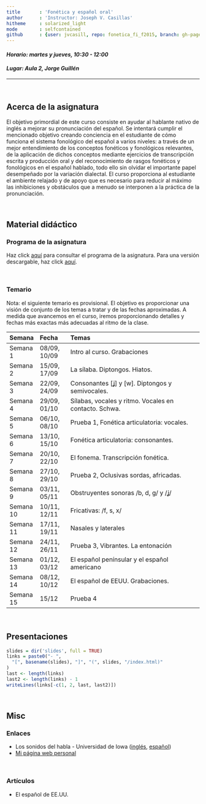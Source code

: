 ```yaml
---
title       : 'Fonética y español oral'
author      : 'Instructor: Joseph V. Casillas'
hitheme     : solarized_light
mode        : selfcontained
github      : {user: jvcasill, repo: fonetica_fi_f2015, branch: gh-pages}
---
```


#### *Horario: martes y jueves, 10:30 - 12:00*

#### *Lugar: Aula 2, Jorge Guillén*

----

</br> 

## Acerca de la asignatura

El objetivo primordial de este curso consiste en ayudar al hablante nativo de 
inglés a mejorar su pronunciación del español. Se intentará cumplir el 
mencionado objetivo creando conciencia en el estudiante de cómo funciona el 
sistema fonológico del español a varios niveles: a través de un mejor 
entendimiento de los conceptos fonéticos y fonológicos relevantes, de la 
aplicación de dichos conceptos mediante ejercicios de transcripción escrita y producción oral y del reconocimiento de rasgos fonéticos y fonológicos en el 
español hablado, todo ello sin olvidar el importante papel desempeñado por la variación dialectal. El curso proporciona al estudiante el ambiente relajado y 
de apoyo que es necesario para reducir al máximo las inhibiciones y obstáculos 
que a menudo se interponen a la práctica de la pronunciación.

</br> 

## Material didáctico

### Programa de la asignatura

Haz click [aquí](http://www.jvcasillas.com/fonetica_fi_f2015/slides/00_programa/index.html) para consultar el programa de la asignatura. Para una versión descargable, 
haz click [aquí](http://www.jvcasillas.com/fonetica_fi_f2015/libraries/assets/programa/index.pdf).

</br> 

### Temario

Nota: el siguiente temario es provisional. El objetivo es proporcionar una 
visión de conjunto de los temas a tratar y de las fechas aproximadas. A medida 
que avancemos en el curso, iremos proporcionando detalles y fechas más exactas 
más adecuadas al ritmo de la clase.

|   Semana  |    Fecha     |                         Temas                         |
| :-------- | :----------- | :---------------------------------------------------- |
| Semana 1  | 08/09, 10/09 | Intro al curso. Grabaciones                           |
| Semana 2  | 15/09, 17/09 | La sílaba. Diptongos. Hiatos.                         |
| Semana 3  | 22/09, 24/09 | Consonantes [ʝ] y [w]. Diptongos y semivocales.       |
| Semana 4  | 29/09, 01/10 | Sílabas, vocales y ritmo. Vocales en contacto. Schwa. |
| Semana 5  | 06/10, 08/10 | Prueba 1, Fonética articulatoria: vocales.            |
| Semana 6  | 13/10, 15/10 | Fonética articulatoria: consonantes.                  |
| Semana 7  | 20/10, 22/10 | El fonema. Transcripción fonética.                    |
| Semana 8  | 27/10, 29/10 | Prueba 2, Oclusivas sordas, africadas.                |
| Semana 9  | 03/11, 05/11 | Obstruyentes sonoras /b, d, g/ y /ʝ/                  |
| Semana 10 | 10/11, 12/11 | Fricativas: /f, s, x/                                 |
| Semana 11 | 17/11, 19/11 | Nasales y laterales                                   |
| Semana 12 | 24/11, 26/11 | Prueba 3, Vibrantes. La entonación                    |
| Semana 13 | 01/12, 03/12 | El español penínsular y el español americano          |
| Semana 14 | 08/12, 10/12 | El español de EEUU. Grabaciones.                      |
| Semana 15 | 15/12        | Prueba 4                                              |

</br> 

## Presentaciones

```r
slides = dir('slides', full = TRUE)
links = paste0("- ", 
  "[", basename(slides), "]", "(", slides, "/index.html)"
)
last <- length(links)
last2 <- length(links) - 1
writeLines(links[-c(1, 2, last, last2)])
```

</br> 


## Misc

### Enlaces

- Los sonidos del habla - Universidad de Iowa ([inglés](http://soundsofspeech.uiowa.edu/english/english.html), [español](http://soundsofspeech.uiowa.edu/spanish/spanish.html))
- [Mi página web personal](www.jvcasillas.com)

</br> 

### Artículos

- El español de EE.UU.






